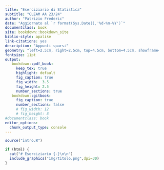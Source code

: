 ```yaml
--- 
title: "Eserciziario di Statistica"
subtitle: "CLEAM AA 23/24"
author: "Patrizio Frederic"
date: "Aggiornato al `r format(Sys.Date(),'%d-%m-%Y')`"
documentclass: book
site: bookdown::bookdown_site
biblio-style: apalike
link-citations: yes
description: "Appunti sparsi"
geometry: "left=2.5cm, right=2.5cm, top=4.5cm, bottom=4.5cm, showframe=false, showcrop=true"
fontsize: 11pt
output:
   bookdown::pdf_book:
     keep_tex: true
     highlight: default
     fig_caption: true
     fig_width:  3.5
     fig_height: 2.5
     number_sections: true
   bookdown::gitbook:
     fig_caption: true
     number_sections: false     
     # fig_width: 12
     # fig_height: 8
#documentclass: book
editor_options: 
  chunk_output_type: console
---
```


```r

source("intro.R")


```



```r
if (html) {
  cat("# Eserciziario {-}\n\n")
  include_graphics("img/titolo.png",dpi=30)
}
```

